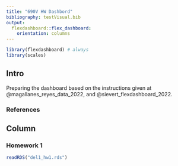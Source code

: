 ```yaml
---
title: "690V HW Dashbord"
bibliography: testVisual.bib
output: 
  flexdashboard::flex_dashboard:
    orientation: columns
---
```


```r
library(flexdashboard) # always
library(scales)
```

## Intro {.sidebar}

Preparing the dashboard based on the instructions given at @magallanes_reyes_data_2022, and @sievert_flexdashboard_2022.

### References

::: {#refs}
:::

## Column {data-width="450"}

### Homework 1

```r
readRDS("del1_hw1.rds")
```
